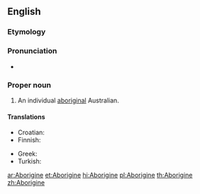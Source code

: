 {{also|aborigine}}
==English==

===Etymology===
{{back-form|Aborigines}}

===Pronunciation===
* {{IPA|/æbəˈrɪdʒɨni/|lang=en}}

===Proper noun===
{{en-proper noun}}

# An individual [[aboriginal]] Australian.

====Translations====
{{trans-top|an individual aboriginal Australian}}
* Croatian: {{t-|hr|Aboridžin|m}}
* Finnish: {{t+|fi|aborigine}}
{{trans-mid}}
* Greek: {{t|el|Αβορίγινας|m|tr=Avoríginas|sc=Grek}}
* Turkish: {{t|tr|Aborjin}}
{{trans-bottom}}

[[ar:Aborigine]]
[[et:Aborigine]]
[[hi:Aborigine]]
[[pl:Aborigine]]
[[th:Aborigine]]
[[zh:Aborigine]]